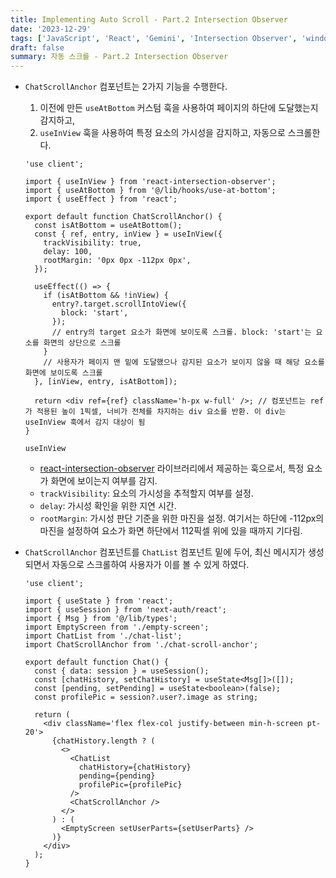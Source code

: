 ```yaml
---
title: Implementing Auto Scroll - Part.2 Intersection Observer
date: '2023-12-29'
tags: ['JavaScript', 'React', 'Gemini', 'Intersection Observer', 'window', 'project', 'custom hook']
draft: false
summary: 자동 스크롤 - Part.2 Intersection Observer
---
```


- `ChatScrollAnchor` 컴포넌트는 2가지 기능을 수행한다.

  1. 이전에 만든 `useAtBottom` 커스텀 훅을 사용하여 페이지의 하단에 도달했는지 감지하고, 
  2. `useInView` 훅을 사용하여 특정 요소의 가시성을 감지하고, 자동으로 스크롤한다.

  ```tsx:components/chat-scroll-anchor.tsx
  'use client';
  
  import { useInView } from 'react-intersection-observer';
  import { useAtBottom } from '@/lib/hooks/use-at-bottom';
  import { useEffect } from 'react';
  
  export default function ChatScrollAnchor() {
    const isAtBottom = useAtBottom();
    const { ref, entry, inView } = useInView({
      trackVisibility: true,
      delay: 100,
      rootMargin: '0px 0px -112px 0px',
    });
  
    useEffect(() => {
      if (isAtBottom && !inView) {  
        entry?.target.scrollIntoView({
          block: 'start',
        });
        // entry의 target 요소가 화면에 보이도록 스크롤. block: 'start'는 요소를 화면의 상단으로 스크롤
      }
      // 사용자가 페이지 맨 밑에 도달했으나 감지된 요소가 보이지 않을 때 해당 요소를 화면에 보이도록 스크롤
    }, [inView, entry, isAtBottom]);
  
    return <div ref={ref} className='h-px w-full' />; // 컴포넌트는 ref가 적용된 높이 1픽셀, 너비가 전체를 차지하는 div 요소를 반환. 이 div는 useInView 훅에서 감지 대상이 됨
  }  
  ```

  `useInView`
  - [react-intersection-observer](https://github.com/thebuilder/react-intersection-observer) 라이브러리에서 제공하는 훅으로서, 특정 요소가 화면에 보이는지 여부를 감지.
  - `trackVisibility`: 요소의 가시성을 추적할지 여부를 설정.
  - `delay`: 가시성 확인을 위한 지연 시간.
  - `rootMargin`: 가시성 판단 기준을 위한 마진을 설정. 여기서는 하단에 -112px의 마진을 설정하여 요소가 화면 하단에서 112픽셀 위에 있을 때까지 기다림.

- `ChatScrollAnchor` 컴포넌트를 `ChatList` 컴포넌트 밑에 두어, 최신 메시지가 생성되면서 자동으로 스크롤하여 사용자가 이를 볼 수 있게 하였다.

  ```tsx:components/chat.tsx
  'use client';
  
  import { useState } from 'react';
  import { useSession } from 'next-auth/react';
  import { Msg } from '@/lib/types';
  import EmptyScreen from './empty-screen';
  import ChatList from './chat-list';
  import ChatScrollAnchor from './chat-scroll-anchor';
  
  export default function Chat() {
    const { data: session } = useSession();
    const [chatHistory, setChatHistory] = useState<Msg[]>([]);
    const [pending, setPending] = useState<boolean>(false);
    const profilePic = session?.user?.image as string;
  
    return (
      <div className='flex flex-col justify-between min-h-screen pt-20'>
        {chatHistory.length ? (
          <>
            <ChatList
              chatHistory={chatHistory}
              pending={pending}
              profilePic={profilePic}
            />
            <ChatScrollAnchor />
          </>
        ) : (
          <EmptyScreen setUserParts={setUserParts} />
        )}
      </div>
    );
  }
  ```